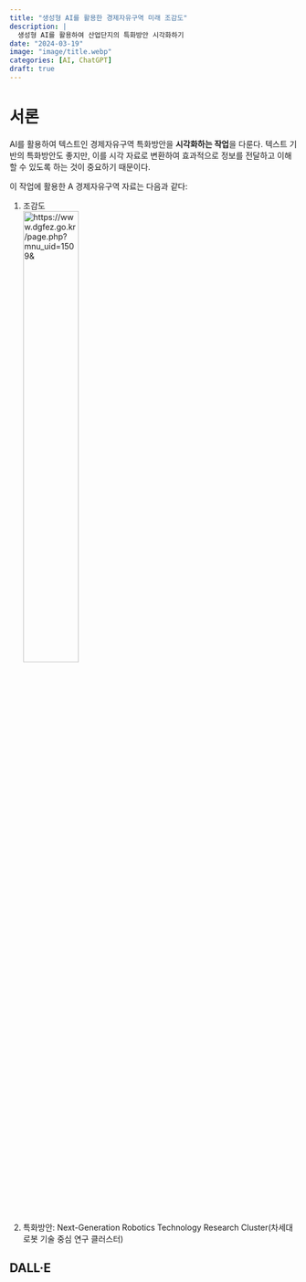```yaml
---
title: "생성형 AI를 활용한 경제자유구역 미래 조감도"
description: |
  생성형 AI를 활용하여 산업단지의 특화방안 시각화하기
date: "2024-03-19"
image: "image/title.webp"
categories: [AI, ChatGPT]
draft: true
---
```


# 서론

AI를 활용하여 텍스트인 경제자유구역 특화방안을 **시각화하는 작업**을 다룬다. 텍스트 기반의 특화방안도 좋지만, 이를 시각 자료로 변환하여 효과적으로 정보를 전달하고 이해할 수 있도록 하는 것이 중요하기 때문이다.

이 작업에 활용한 A 경제자유구역 자료는 다음과 같다:

1.  조감도\
    ![https://www.dgfez.go.kr/page.php?mnu_uid=1509&](image/조감도_대구테크노폴리스.jpg){width="45%"}

2.  특화방안: Next-Generation Robotics Technology Research Cluster(차세대 로봇 기술 중심 연구 클러스터)

## DALL·E
